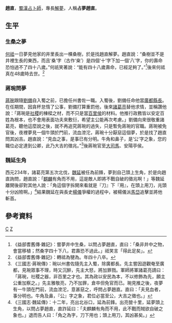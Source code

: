 '''趙直'''{{BD|？||？||catIdx=Z}}，[[蜀漢|蜀漢]][[占卜師|占卜師]]，專長[[解夢|解夢]]，人稱'''占夢趙直'''。

==生平==
===生桑之夢===
[[何祗|何祗]]一日夢見他家的井里長出一棵桑樹，於是找趙直解夢。趙直說：“桑樹並不是井裡生長的東西，而且‘桑’字（古作‘桒’）是四個‘十’字下加一個‘八’字，你的壽命恐怕過不了四十八歲。”何祇笑著說：“能有四十八歲壽命，已經足夠了。”<ref>《益部耆舊傳·雜記》：嘗夢井中生桑，以問占夢趙直，直曰：「桑非井中之物，會當移植；然桑字四十下八，君壽恐不過此。」祗笑言「得此足矣」。</ref>後來何祗真在48歲時去世。<ref>《益部耆舊傳·雜記》：轉祗為犍為。年四十八卒。</ref>

===蔣琬問夢===
[[蔣琬|蔣琬]]跟隨[[劉備|劉備]]自入蜀之前，已擔任州書佐一職。入蜀後，劉備任命他當[[廣都|廣都]][[縣長|縣長]]。在任期間，因貪杯怠惰了公事，劉備打算重罰他，後來[[諸葛亮|諸葛亮]]替他求情，並稱讚他說：「蔣琬是[[社稷|社稷]]的棟樑之材，而不只是當[[百里侯|百里侯]]的材料。他推行政務皆以安定百姓為根本，也不會用表面功夫來敷衍，希望主公能再次考慮。」劉備向來很敬重諸葛亮，聽他這麼說之後，就不再追究蔣琬的過失，只是暫免蔣琬的官職。蔣琬被免官後，夜裡夢見一個牛頭於門前，流血滂沱，蔣琬十分厭惡這個夢，於是找了趙直問其凶吉。趙直說：“見血之事，是事已有分明。牛角和鼻子，是‘公’字之象，您的職位必定達到公卿，此乃大吉的徵兆。”<ref>《三國志·蔣琬傳》：琬以州書佐隨先主入蜀，除廣都長。先主嘗因遊觀奄至廣都，見琬眾事不理，時又沉醉，先主大怒，將加罪戮。軍師將軍諸葛亮請曰：「蔣琬，社稷之器，非百里之才也。其為政以安民為本，不以修飾為先，願主公重加察之。」先主雅敬亮，乃不加罪，倉卒但免官而已。琬見推之後，夜夢有一牛頭在門前，流血滂沱，意甚惡之，呼問占夢趙直。直曰：「夫見血者，事分明也。牛角及鼻，『公』字之象，君位必當至公，大吉之徵也。」</ref>後蔣琬官至[[大司馬|大司馬]]、安陽亭侯。

===魏延生角===
西元234年，諸葛亮第五次北伐，[[魏延|魏延]]被任為前鋒，夢到自己頭上生角，於是向趙直詢問，趙直說：「[[麒麟|麒麟]]有角而不用，這是敵人即將不戰自破的徵兆啊！」等魏延離開後卻對其他人說：「角這個字拆開來看就是『刀』下『用』，在頭上用刀，兆頭十分凶險啊。」<ref>《三國志·魏延傳》：十二年，亮出北谷口，延為前鋒。出亮營十里，延夢頭上生角，以問占夢趙直，直詐延曰：「夫麒麟有角而不用，此不戰而賊欲自破之象也。」退而告人曰：「角之為字，刀下用也；頭上用刀，其凶甚矣。」</ref>結果魏延在與長史[[楊儀|楊儀]]爭權的過程中，被楊儀派[[馬岱|馬岱]]追擊並將他斬首。

==參考資料==
[[Category:趙姓|C]]
[[Category:蜀漢官員|Z]]